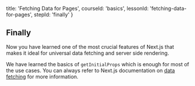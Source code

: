 
  title: 'Fetching Data for Pages',
  courseId: 'basics',
  lessonId: 'fetching-data-for-pages',
  stepId: 'finally'
}

## Finally

Now you have learned one of the most crucial features of Next.js that makes it ideal for universal data fetching and server side rendering.

We have learned the basics of `getInitialProps` which is enough for most of the use cases. You can always refer to Next.js documentation on [data fetching](https://github.com/zeit/next.js#fetching-data-and-component-lifecycle) for more information.

